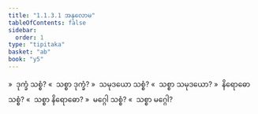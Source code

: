 ```yaml
---
title: "1.1.3.1 အနုလောမ"
tableOfContents: false
sidebar:
  order: 1
type: "tipitaka"
basket: "ab"
book: "y5"
---
```



<DynamicBreadcrumb />

<Division number="6" book="y5" e="ch" v="33" p="207">

<Paragraph number="67" book="y5">
»  ဒုက္ခံ သစ္စံ?
</Paragraph>

<Paragraph number="68" book="y5">
«  သစ္စာ ဒုက္ခံ?
</Paragraph>

<Paragraph number="69" book="y5">
»  သမုဒယော သစ္စံ?
</Paragraph>

<Paragraph number="70" book="y5">
«  သစ္စာ သမုဒယော?
</Paragraph>

<Paragraph number="71" book="y5">
»  နိရောဓော သစ္စံ?
</Paragraph>

<Paragraph number="72" book="y5">
«  သစ္စာ နိရောဓော?
</Paragraph>

<Paragraph number="73" book="y5">
»  မဂ္ဂေါ သစ္စံ?
</Paragraph>

<Paragraph number="74" book="y5">
«  သစ္စာ မဂ္ဂေါ?
</Paragraph>
</Division>